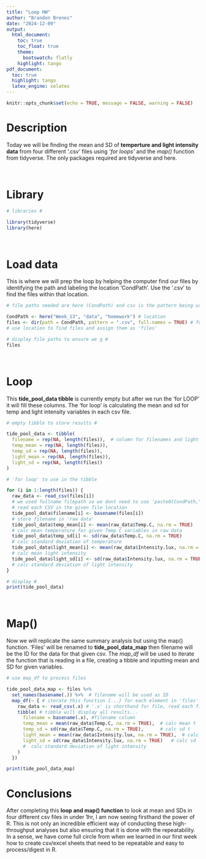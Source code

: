 ```yaml
---
title: "Loop HW"
author: "Brandon Brenes"
date: "2024-12-09"
output:
  html_document:
    toc: true
    toc_float: true
    theme:
      bootswatch: flatly
    highlight: tango
pdf_document:
  toc: true
  highlight: tango
  latex_engine: xelatex
---
```


```r
knitr::opts_chunk$set(echo = TRUE, message = FALSE, warning = FALSE)
```

# Description

Today we will be finding the mean and SD of **temperture and light intensity data** from four different '.csv' files using _'for loops'_ and the _map()_ function from tidyverse. The only packages required are tidyverse and here. 

<br>

# Library

```r

# libraries #

library(tidyverse)
library(here)

```

<br>

# Load data

This is where we will prep the loop by helping the computer find our files by identifying the path and labeling the location 'CondPath'. Use the '.csv' to find the files within that location.

```r

# file paths needed are here (CondPath) and csv is the pattern being used

CondPath <- here("Week_13", "data", "homework") # location
files <- dir(path = CondPath, pattern = ".csv", full.names = TRUE) # full file path
# use location to find files and assign them as 'files'

# display file paths to ensure we g #
files
```

<br>

# Loop

This **tide_pool_data tibble** is currently empty but after we run the 'for LOOP' it will fill these columns. The 'for loop' is calculating the mean and sd for temp and light intensity variables in each csv file.

```r

# empty tibble to store results #

tide_pool_data <- tibble(
  filename = rep(NA, length(files)),  # column for filenames and light & T mean and SD
  temp_mean = rep(NA, length(files)), 
  temp_sd = rep(NA, length(files)),  
  light_mean = rep(NA, length(files)), 
  light_sd = rep(NA, length(files))    
)

# 'for loop' to use in the tibble

for (i in 1:length(files)) {
  raw_data <- read_csv(files[i]) 
  # we used fullname filepath so we dont need to use 'paste0(CondPath,"/",files[i]'
  # read each CSV in the given file location 
  tide_pool_data$filename[i] <- basename(files[i])  
  # store filename in 'raw data'
  tide_pool_data$temp_mean[i] <- mean(raw_data$Temp.C, na.rm = TRUE)  
  # calc mean temperature for given Temp C variables in raw data
  tide_pool_data$temp_sd[i] <- sd(raw_data$Temp.C, na.rm = TRUE)      
  # calc standard deviation of temperature
  tide_pool_data$light_mean[i] <- mean(raw_data$Intensity.lux, na.rm = TRUE)  
  # calc mean light intensity
  tide_pool_data$light_sd[i] <- sd(raw_data$Intensity.lux, na.rm = TRUE)      
  # calc standard deviation of light intensity
}

# display #
print(tide_pool_data)

```

<br>

# Map()
Now we will replicate the same summary analysis but using the map() function. 'Files' will be renamed to **tide_pool_data_map** then filename will be the ID for the data for that given csv. The _map_df_ will be used to iterate the function that is reading in a file, creating a tibble and inputting mean and SD for given variables.

```r

# use map_df to process files

tide_pool_data_map <- files %>%
  set_names(basename(.)) %>%  # filename will be used as ID
  map_df(~ { # iterate this function {...} for each element in 'files' make a df
    raw_data <- read_csv(.x) # '.x' is shorthand for file, read each file from the raw_data file
    tibble( # tibble will display all results...
      filename = basename(.x), #filename column
      temp_mean = mean(raw_data$Temp.C, na.rm = TRUE),  # calc mean t
      temp_sd = sd(raw_data$Temp.C, na.rm = TRUE),      # calc sd t
      light_mean = mean(raw_data$Intensity.lux, na.rm = TRUE),  # calc mean light 
      light_sd = sd(raw_data$Intensity.lux, na.rm = TRUE)   # calc sd light    
      #  calc standard deviation of light intensity
    )
  })

print(tide_pool_data_map)

```

# Conclusions

After completing this **loop and map() function** to look at mean and SDs in four different csv files in under 1hr, I am now seeing firsthand the power of R. This is not only an incredible efficient way of conducting these high-throughput analyses but also ensuring that it is done with the repeatability. In a sense, we have come full circle from when we learned in our first week how to create csv/excel sheets that need to be repeatable and easy to process/digest in R.


